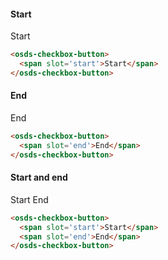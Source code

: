 
#### Start
<Canvas withSource="none">
  <osds-checkbox-button>
    <span slot='start'>Start</span>
  </osds-checkbox-button>
</Canvas >

```html
<osds-checkbox-button>
  <span slot='start'>Start</span>
</osds-checkbox-button>
```

#### End
<Canvas withSource="none">
  <osds-checkbox-button>
    <span slot='end'>End</span>
  </osds-checkbox-button>
</Canvas >

```html
<osds-checkbox-button>
  <span slot='end'>End</span>
</osds-checkbox-button>
```

#### Start and end
<Canvas withSource="none">
  <osds-checkbox-button>
    <span slot='start'>Start</span>
    <span slot='end'>End</span>
  </osds-checkbox-button>
</Canvas >

```html
<osds-checkbox-button>
  <span slot='start'>Start</span>
  <span slot='end'>End</span>
</osds-checkbox-button>
```
